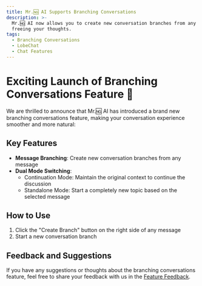 ```yaml
---
title: Mr.🆖 AI Supports Branching Conversations
description: >-
  Mr.🆖 AI now allows you to create new conversation branches from any message,
  freeing your thoughts.
tags:
  - Branching Conversations
  - LobeChat
  - Chat Features
---
```


# Exciting Launch of Branching Conversations Feature 🎉

We are thrilled to announce that Mr.🆖 AI has introduced a brand new branching conversations feature, making your conversation experience smoother and more natural:

## Key Features

- **Message Branching**: Create new conversation branches from any message
- **Dual Mode Switching**:
  - Continuation Mode: Maintain the original context to continue the discussion
  - Standalone Mode: Start a completely new topic based on the selected message

## How to Use

1. Click the "Create Branch" button on the right side of any message
2. Start a new conversation branch

## Feedback and Suggestions

If you have any suggestions or thoughts about the branching conversations feature, feel free to share your feedback with us in the [Feature Feedback](https://github.com/lobehub/lobe-chat/discussions).
